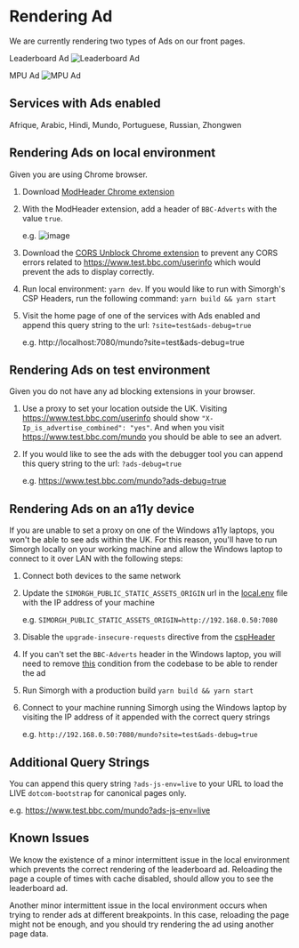 
<Meta title="docs/Rendering-Ads" />

# Rendering Ad

We are currently rendering two types of Ads on our front pages.

Leaderboard Ad
![Leaderboard Ad
](https://user-images.githubusercontent.com/30599794/90142128-eb7c7080-dd73-11ea-8c68-f47b27f56620.png)

MPU Ad
![MPU Ad](https://user-images.githubusercontent.com/30599794/90142048-cee03880-dd73-11ea-92f7-1f1c9098d228.png)

## Services with Ads enabled

Afrique, Arabic, Hindi, Mundo, Portuguese, Russian, Zhongwen

## Rendering Ads on local environment

Given you are using Chrome browser.

1. Download [ModHeader Chrome extension](https://www.google.com/search?q=modheader+chrome+pass+boolean\&rlz=1C5CHFA_enGB762GB762\&oq=modheader\&aqs=chrome.0.69i59l2j69i57j69i60j69i61j69i60j69i65l2.1039j0j7\&sourceid=chrome\&ie=UTF-8)

2. With the ModHeader extension, add a header of `BBC-Adverts` with the value `true`.

   e.g. ![image](https://user-images.githubusercontent.com/30599794/90151074-40bd7f80-dd7e-11ea-985d-902ed04641ac.png)

3. Download the [CORS Unblock Chrome extension](https://chrome.google.com/webstore/detail/cors-unblock/lfhmikememgdcahcdlaciloancbhjino?hl=en) to prevent any CORS errors related to https://www.test.bbc.com/userinfo which would prevent the ads to display correctly.

4. Run local environment: `yarn dev`. If you would like to run with Simorgh's CSP Headers, run the following command: `yarn build && yarn start`

5. Visit the home page of one of the services with Ads enabled and append this query string to the url: `?site=test&ads-debug=true`

   e.g. http://localhost:7080/mundo?site=test\&ads-debug=true

## Rendering Ads on test environment

Given you do not have any ad blocking extensions in your browser.

1. Use a proxy to set your location outside the UK. Visiting https://www.test.bbc.com/userinfo should show `"X-Ip_is_advertise_combined": "yes"`. And when you visit https://www.test.bbc.com/mundo you should be able to see an advert.

2. If you would like to see the ads with the debugger tool you can append this query string to the url: `?ads-debug=true`

   e.g. https://www.test.bbc.com/mundo?ads-debug=true

## Rendering Ads on an a11y device

If you are unable to set a proxy on one of the Windows a11y laptops, you won't be able to see ads within the UK. For this reason, you'll have to run Simorgh locally on your working machine and allow the Windows laptop to connect to it over LAN with the following steps:

1. Connect both devices to the same network

2. Update the `SIMORGH_PUBLIC_STATIC_ASSETS_ORIGIN` url in the [local.env](https://github.com/bbc/simorgh/blob/latest/envConfig/local.env#L3) file with the IP address of your machine

   e.g. `SIMORGH_PUBLIC_STATIC_ASSETS_ORIGIN=http://192.168.0.50:7080`

3. Disable the `upgrade-insecure-requests` directive from the [cspHeader](https://github.com/bbc/simorgh/blob/latest/src/server/utilities/cspHeader/index.js#L419)

4. If you can't set the `BBC-Adverts` header in the Windows laptop, you will need to remove [this](https://github.com/bbc/simorgh/blob/latest/src/app/containers/Ad/Canonical/index.jsx#L63) condition from the codebase to be able to render the ad

5. Run Simorgh with a production build `yarn build && yarn start`

6. Connect to your machine running Simorgh using the Windows laptop by visiting the IP address of it appended with the correct query strings

   e.g. `http://192.168.0.50:7080/mundo?site=test&ads-debug=true`

## Additional Query Strings

You can append this query string `?ads-js-env=live` to your URL to load the LIVE `dotcom-bootstrap` for canonical pages only.

e.g. https://www.test.bbc.com/mundo?ads-js-env=live

## Known Issues

We know the existence of a minor intermittent issue in the local environment which prevents the correct rendering of the leaderboard ad. Reloading the page a couple of times with cache disabled, should allow you to see the leaderboard ad.

Another minor intermittent issue in the local environment occurs when trying to render ads at different breakpoints. In this case, reloading the page might not be enough, and you should try rendering the ad using another page data.
